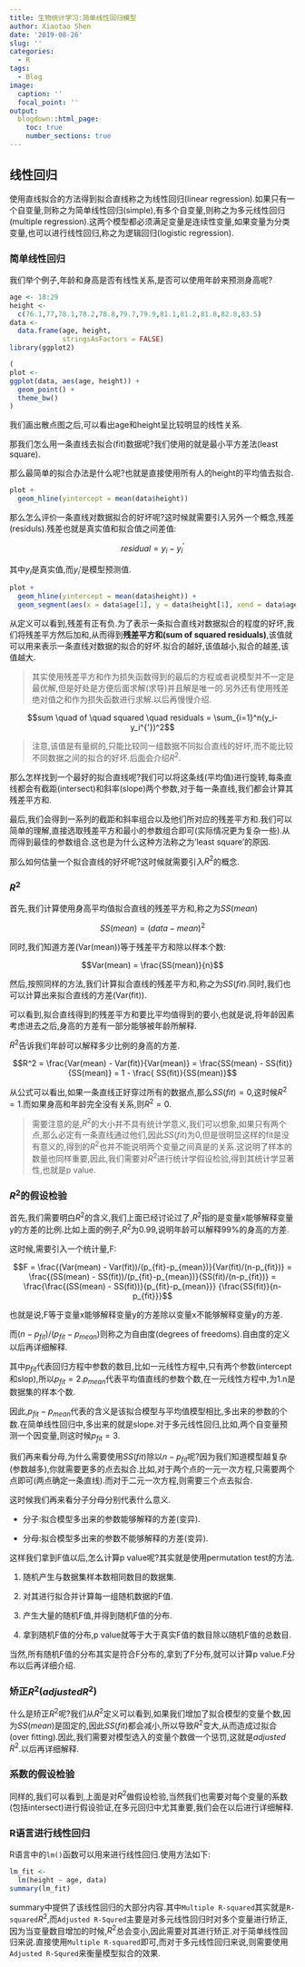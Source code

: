 ```yaml
---
title: 生物统计学习:简单线性回归模型
author: Xiaotao Shen
date: '2019-08-26'
slug: ''
categories:
  - R
tags:
  - Blog
image:
  caption: ''
  focal_point: ''
output:
  blogdown::html_page:
    toc: true
    number_sections: true
---
```


## 线性回归

使用直线拟合的方法得到拟合直线称之为线性回归(linear regression).如果只有一个自变量,则称之为简单线性回归(simple),有多个自变量,则称之为多元线性回归(multiple regression).这两个模型都必须满足变量是连续性变量,如果变量为分类变量,也可以进行线性回归,称之为逻辑回归(logistic regression).

### 简单线性回归

我们举个例子,年龄和身高是否有线性关系,是否可以使用年龄来预测身高呢?

```r
age <- 18:29
height <- 
  c(76.1,77,78.1,78.2,78.8,79.7,79.9,81.1,81.2,81.8,82.8,83.5)
data <- 
  data.frame(age, height, 
             stringsAsFactors = FALSE)
library(ggplot2)

(
plot <- 
ggplot(data, aes(age, height)) +
  geom_point() +
  theme_bw()
)
```

我们画出散点图之后,可以看出age和height呈比较明显的线性关系.

那我们怎么用一条直线去拟合(fit)数据呢?我们使用的就是最小平方差法(least square).

那么最简单的拟合办法是什么呢?也就是直接使用所有人的height的平均值去拟合.

```r
plot +
  geom_hline(yintercept = mean(data$height))

```

那么怎么评价一条直线对数据拟合的好坏呢?这时候就需要引入另外一个概念,残差(residuls).残差也就是真实值和拟合值之间差值:

$$residual = y_i - y_i^{'}$$

其中$y_i$是真实值,而$y_i{'}$是模型预测值.

```r
plot +
  geom_hline(yintercept = mean(data$height)) +
  geom_segment(aes(x = data$age[1], y = data$height[1], xend = data$age[1], yend = mean(data$height)), colour = "red", arrow = arrow()) 
```

从定义可以看到,残差有正有负.为了表示一条拟合直线对数据拟合的程度的好坏,我们将残差平方然后加和,从而得到**残差平方和(sum of squared residuals)**,该值就可以用来表示一条直线对数据的拟合的好坏.拟合的越好,该值越小,拟合的越差,该值越大.

> 其实使用残差平方和作为损失函数得到的最后的方程或者说模型并不一定是最优解,但是好处是方便后面求解(求导)并且解是唯一的.另外还有使用残差绝对值之和作为损失函数进行求解.以后再慢慢介绍.

$$sum \quad of \quad squared \quad residuals = \sum_{i=1}^n(y_i-y_i^{'})^2$$

> 注意,该值是有量纲的,只能比较同一组数据不同拟合直线的好坏,而不能比较不同数据之间的拟合的好坏.后面会介绍$R^2$.

那么怎样找到一个最好的拟合直线呢?我们可以将这条线(平均值)进行旋转,每条直线都会有截距(intersect)和斜率(slope)两个参数,对于每一条直线,我们都会计算其残差平方和.

最后,我们会得到一系列的截距和斜率组合以及他们所对应的残差平方和.我们可以简单的理解,直接选取残差平方和最小的参数组合即可(实际情况更为复杂一些).从而得到最佳的参数组合.这也是为什么这种方法称之为'least square'的原因.

那么如何估量一个拟合直线的好坏呢?这时候就需要引入$R^2$的概念.

### $R^2$

首先,我们计算使用身高平均值拟合直线的残差平方和,称之为$SS(mean)$

$$SS(mean) = (data - mean)^2$$


同时,我们知道方差(Var(mean))等于残差平方和除以样本个数:

$$Var(mean) = \frac{SS(mean)}{n}$$

然后,按照同样的方法,我们计算拟合直线的残差平方和,称之为$SS(fit)$.同时,我们也可以计算出来拟合直线的方差(Var(fit)).

可以看到,拟合直线得到的残差平方和要比平均值得到的要小,也就是说,将年龄因素考虑进去之后,身高的方差有一部分能够被年龄所解释.

$R^2$告诉我们年龄可以解释多少比例的身高的方差.

$$R^2 = \frac{Var(mean) - Var(fit)}{Var(mean)} = \frac{SS(mean) - SS(fit)}{SS(mean)} = 1 - \frac{ SS(fit)}{SS(mean)}$$

从公式可以看出,如果一条直线正好穿过所有的数据点,那么$SS(fit)=0$,这时候$R^2=1$.而如果身高和年龄完全没有关系,则$R^2 = 0$.

> 需要注意的是,$R^2$的大小并不具有统计学意义,我们可以想象,如果只有两个点,那么必定有一条直线通过他们,因此$SS(fit)$为0,但是很明显这样的fit是没有意义的,得到的$R^2$也并不能说明两个变量之间真是的关系.这说明了样本的数量也同样重要,因此,我们需要对$R^2$进行统计学假设检验,得到其统计学显著性,也就是p value.

### $R^2$的假设检验

首先,我们需要明白$R^2$的含义,我们上面已经讨论过了,$R^2$指的是变量x能够解释变量y的方差的比例.比如上面的例子,$R^2$为0.99,说明年龄可以解释99%的身高的方差.

这时候,需要引入一个统计量,F:

$$F = \frac{(Var(mean) - Var(fit))/(p_{fit}-p_{mean})}{Var(fit)/(n-p_{fit})} = \frac{(SS(mean) - SS(fit))/(p_{fit}-p_{mean})}{SS(fit)/(n-p_{fit})} = \frac{\frac{(SS(mean) - SS(fit))}{p_{fit}-p_{mean}}} {\frac{SS(fit)}{n-p_{fit}}}$$


也就是说,F等于变量x能够解释变量y的方差除以变量x不能够解释变量y的方差.

而$(n-p_{fit})/(p_{fit}-p_{mean})$则称之为自由度(degrees of freedoms).自由度的定义以后再详细解释.

其中$p_{fit}$代表回归方程中参数的数目,比如一元线性方程中,只有两个参数(intercept和slop),所以$p_{fit}=2$.$p_{mean}$代表平均值直线的参数个数,在一元线性方程中,为1.n是数据集的样本个数.

因此,$p_{fit}-p_{mean}$代表的含义是该拟合模型与平均值模型相比,多出来的参数的个数.在简单线性回归中,多出来的就是slope.对于多元线性回归,比如,两个自变量预测一个因变量,则这时候$p_{fit}=3$.

我们再来看分母,为什么需要使用$SS(fit)$除以$n-p_{fit}$呢?因为我们知道模型越复杂(参数越多),你就需要更多的点去拟合.比如,对于两个点的一元一次方程,只需要两个点即可(两点确定一条直线).而对于二元一次方程,则需要三个点去拟合.

这时候我们再来看分子分母分别代表什么意义.

* 分子:拟合模型多出来的参数能够解释的方差(变异).

* 分母:拟合模型多出来的参数不能够解释的方差(变异).

这样我们拿到F值以后,怎么计算p value呢?其实就是使用permutation test的方法.

1. 随机产生与数据集样本数相同数目的数据集.

2. 对其进行拟合并计算每一组随机数据的F值.

3. 产生大量的随机F值,并得到随机F值的分布.

4. 拿到随机F值的分布,p value就等于大于真实F值的数目除以随机F值的总数目.

当然,所有随机F值的分布其实是符合F分布的,拿到了F分布,就可以计算p value.F分布以后再详细介绍.

### 矫正$R^2$($adjusted R^2$)

什么是矫正$R^2$呢?我们从$R^2$定义可以看到,如果我们增加了拟合模型的变量个数,因为$SS(mean)$是固定的,因此$SS(fit)$都会减小,所以导致$R^2$变大,从而造成过拟合(over fitting).因此,我们需要对模型选入的变量个数做一个惩罚,这就是$adjusted \quad R^2$.以后再详细解释.

### 系数的假设检验

同样的,我们可以看到,上面是对$R^2$做假设检验,当然我们也需要对每个变量的系数(包括intersect)进行假设验证,在多元回归中尤其重要,我们会在以后进行详细解释.

### R语言进行线性回归

R语言中的`lm()`函数可以用来进行线性回归.使用方法如下:

```r
lm_fit <- 
  lm(height ~ age, data)
summary(lm_fit)
```

summary中提供了该线性回归的大部分内容.其中`Multiple R-squared`其实就是`R-squared`$R^2$,而`Adjusted R-Squred`主要是对多元线性回归时对多个变量进行矫正,因为当变量数目增加的时候,$R^2$总会变小,因此需要对其进行矫正.对于简单线性回归来说.直接使用`Multiple R-squared`即可,而对于多元线性回归来说,则需要使用`Adjusted R-Squred`来衡量模型拟合的效果.


